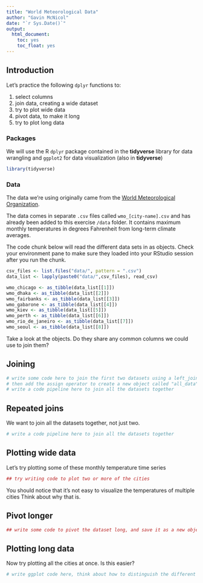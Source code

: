```yaml
---
title: "World Meteorological Data"
author: "Gavin McNicol"
date: "`r Sys.Date()`"
output:
  html_document: 
    toc: yes
    toc_float: yes
---
```


## Introduction

Let's practice the following `dplyr` functions to:

1.  select columns
2.  join data, creating a wide dataset
3.  try to plot wide data
4.  pivot data, to make it long
5.  try to plot long data

### Packages

We will use the R `dplyr` package contained in the **tidyverse** library for data wrangling and `ggplot2` for data visualization (also in **tidyverse**)

```r
library(tidyverse)
```

### Data

The data we're using originally came from the [World Meteorological Organization](https://worldweather.wmo.int/en/home.html).

The data comes in separate `.csv` files called `wmo_[city-name].csv` and has already been added to this exercise `/data` folder.
It contains maximum monthly temperatures in degrees Fahrenheit from long-term climate averages.

The code chunk below will read the different data sets in as objects.
Check your environment pane to make sure they loaded into your RStudio session after you run the chunk.

```r
csv_files <- list.files("data/", pattern = ".csv")
data_list <- lapply(paste0("data/",csv_files), read_csv) 

wmo_chicago <- as_tibble(data_list[[1]])
wmo_dhaka <- as_tibble(data_list[[2]])
wmo_fairbanks <- as_tibble(data_list[[3]])
wmo_gabarone <- as_tibble(data_list[[4]])
wmo_kiev <- as_tibble(data_list[[5]])
wmo_perth <- as_tibble(data_list[[6]])
wmo_rio_de_janeiro <- as_tibble(data_list[[7]])
wmo_seoul <- as_tibble(data_list[[8]])
```

Take a look at the objects.
Do they share any common columns we could use to join them?

## Joining

```r
# write some code here to join the first two datasets using a left_join()
# then add the assign operator to create a new object called "all_data" or similar
# write a code pipeline here to join all the datasets together
```

## Repeated joins

We want to join all the datasets together, not just two.

```r
# write a code pipeline here to join all the datasets together
```

## Plotting wide data

Let's try plotting some of these monthly temperature time series

```r
## try writing code to plot two or more of the cities
```

You should notice that it's not easy to visualize the temperatures of multiple cities Think about why that is.

## Pivot longer

```r
## write some code to pivot the dataset long, and save it as a new object "data_long"
```

## Plotting long data

Now try plotting all the cities at once.
Is this easier?

```r
# write ggplot code here, think about how to distinguish the different cities with aesthetic mappings
```

